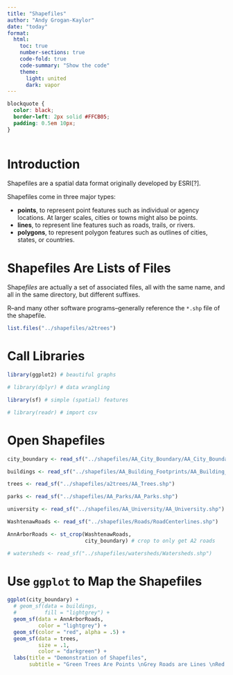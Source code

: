 ```yaml
---
title: "Shapefiles"
author: "Andy Grogan-Kaylor"
date: "today"
format:
  html:
    toc: true
    number-sections: true
    code-fold: true
    code-summary: "Show the code"
    theme:
      light: united
      dark: vapor
---
```


```css

blockquote {
  color: black;
  border-left: 2px solid #FFCB05; 
  padding: 0.5em 10px;
}
  
```

# Introduction

Shapefiles are a spatial data format originally developed by ESRI[?].

Shapefiles come in three major types:

* **points**, to represent point features such as individual or agency locations. At larger scales, cities or towns might also be points.
* **lines**️, to represent line features such as roads, trails, or rivers.
* **polygons**, to represent polygon features such as outlines of cities, states, or countries.

# Shapefiles Are Lists of Files

Shape*files* are actually a set of associated files, all with the same name, and all in the same directory, but different suffixes. 

R--and many other software programs--generally reference the `*.shp` file of the shapefile.

```r

list.files("../shapefiles/a2trees")

```

# Call Libraries

```r

library(ggplot2) # beautiful graphs

# library(dplyr) # data wrangling

library(sf) # simple (spatial) features

# library(readr) # import csv

```

# Open Shapefiles

```r

city_boundary <- read_sf("../shapefiles/AA_City_Boundary/AA_City_Boundary.shp")

buildings <- read_sf("../shapefiles/AA_Building_Footprints/AA_Building_Footprints.shp")

trees <- read_sf("../shapefiles/a2trees/AA_Trees.shp")

parks <- read_sf("../shapefiles/AA_Parks/AA_Parks.shp")

university <- read_sf("../shapefiles/AA_University/AA_University.shp")

WashtenawRoads <- read_sf("../shapefiles/Roads/RoadCenterlines.shp")

AnnArborRoads <- st_crop(WashtenawRoads, 
                         city_boundary) # crop to only get A2 roads

# watersheds <- read_sf("../shapefiles/watersheds/Watersheds.shp")

```

# Use `ggplot` to Map the Shapefiles

```r

ggplot(city_boundary) +
  # geom_sf(data = buildings,
  #         fill = "lightgrey") +
  geom_sf(data = AnnArborRoads, 
          color = "lightgrey") +
  geom_sf(color = "red", alpha = .5) + 
  geom_sf(data = trees, 
          size = .1, 
          color = "darkgreen") +
  labs(title = "Demonstration of Shapefiles",
       subtitle = "Green Trees Are Points \nGrey Roads are Lines \nRed City Boundary is Polygon") 

```

